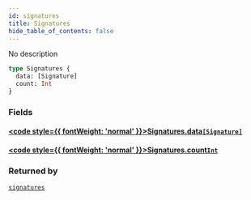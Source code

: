 ```yaml
---
id: signatures
title: Signatures
hide_table_of_contents: false
---
```








No description

```graphql
type Signatures {
  data: [Signature]
  count: Int
}
```


### Fields

#### [<code style={{ fontWeight: 'normal' }}>Signatures.<b>data</b></code>](#)<Bullet />[`[Signature]`](/docs/api/objects/signature) <Badge class="secondary" text="list"/> <Badge class="secondary" text="object"/>
> 
> 

#### [<code style={{ fontWeight: 'normal' }}>Signatures.<b>count</b></code>](#)<Bullet />[`Int`](/docs/api/scalars/int) <Badge class="secondary" text="scalar"/>
> 
> 



### Returned by

[`signatures`](/docs/api/queries/signatures)  <Badge class="secondary" text="query"/>



